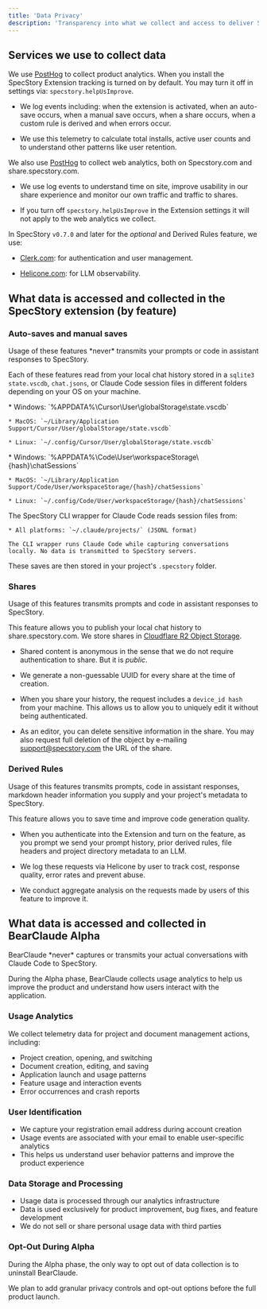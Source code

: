 ```yaml
---
title: 'Data Privacy'
description: 'Transparency into what we collect and access to deliver SpecStory'
---
```


## Services we use to collect data

We use [PostHog](https://posthog.com/) to collect product analytics. When you install the SpecStory Extension tracking is turned on by default. You may turn it off in settings via: `specstory.helpUsImprove`.

* We log events including: when the extension is activated, when an auto-save occurs, when a manual save occurs, when a share occurs, when a custom rule is derived and when errors occur.

* We use this telemetry to calculate total installs, active user counts and to understand other patterns like user retention.

We also use [PostHog](https://posthog.com/)  to collect web analytics, both on Specstory.com and share.specstory.com.

* We use log events to understand time on site, improve usability in our share experience and monitor our own traffic and traffic to shares.

* If you turn off `specstory.helpUsImprove` in the Extension settings it will not apply to the web analytics we collect.

In SpecStory `v0.7.0` and later for the *optional* and Derived Rules feature, we use:

* [Clerk.com](https://clerk.com/): for authentication and user management.

* [Helicone.com](https://www.helicone.ai/): for LLM observability.

## What data is accessed and collected in the SpecStory extension (by feature)

### Auto-saves and manual saves

<Check>
  Usage of these features *never* transmits your prompts or code in assistant responses to SpecStory.
</Check>

Each of these features read from your local chat history stored in a `sqlite3 state.vscdb`, `chat.jsons`, or Claude Code session files in different folders depending on your OS on your machine. 

<Tabs>
  <Tab title="Cursor">
    * Windows: `%APPDATA%\Cursor\User\globalStorage\state.vscdb`
    
    * MacOS: `~/Library/Application Support/Cursor/User/globalStorage/state.vscdb`
    
    * Linux: `~/.config/Cursor/User/globalStorage/state.vscdb`
  </Tab>
  <Tab title="VSCode">
    * Windows: `%APPDATA%\Code\User\workspaceStorage\{hash}\chatSessions`
    
    * MacOS: `~/Library/Application Support/Code/User/workspaceStorage/{hash}/chatSessions`
    
    * Linux: `~/.config/Code/User/workspaceStorage/{hash}/chatSessions`
  </Tab>
  <Tab title="Claude Code">
    The SpecStory CLI wrapper for Claude Code reads session files from:
    
    * All platforms: `~/.claude/projects/` (JSONL format)
    
    The CLI wrapper runs Claude Code while capturing conversations locally. No data is transmitted to SpecStory servers.
  </Tab>
</Tabs>

These saves are then stored in your project's `.specstory` folder.

### Shares

<Note>
  Usage of this features transmits prompts and code in assistant responses to SpecStory.
</Note>

This feature allows you to publish your local chat history to share.specstory.com. We store shares in [Cloudflare R2 Object Storage](https://www.cloudflare.com/developer-platform/products/r2/).

* Shared content is anonymous in the sense that we do not require authentication to share. But it is *public*.

* We generate a non-guessable UUID for every share at the time of creation.

* When you share your history, the request includes a `device_id hash` from your machine. This allows us to allow you to uniquely edit it without being authenticated.

* As an editor, you can delete sensitive information in the share. You may also request full deletion of the object by e-mailing [support@specstory.com](mailto:support@specstory.com) the URL of the share.

### Derived Rules

<Note>
  Usage of this features transmits prompts, code in assistant responses, markdown header information you supply and your project's metadata to SpecStory.
</Note>

This feature allows you to save time and improve code generation quality.

* When you authenticate into the Extension and turn on the feature, as you prompt we send your prompt history, prior derived rules, file headers and project directory metadata to an LLM.

* We log these requests via Helicone by user to track cost, response quality, error rates and prevent abuse.

* We conduct aggregate analysis on the requests made by users of this feature to improve it.

## What data is accessed and collected in BearClaude Alpha

<Check>
  BearClaude *never* captures or transmits your actual conversations with Claude Code to SpecStory.
</Check>

During the Alpha phase, BearClaude collects usage analytics to help us improve the product and understand how users interact with the application.

### Usage Analytics

We collect telemetry data for project and document management actions, including:

* Project creation, opening, and switching
* Document creation, editing, and saving  
* Application launch and usage patterns
* Feature usage and interaction events
* Error occurrences and crash reports

### User Identification

* We capture your registration email address during account creation
* Usage events are associated with your email to enable user-specific analytics
* This helps us understand user behavior patterns and improve the product experience

### Data Storage and Processing

* Usage data is processed through our analytics infrastructure
* Data is used exclusively for product improvement, bug fixes, and feature development
* We do not sell or share personal usage data with third parties

### Opt-Out During Alpha

<Note>
  During the Alpha phase, the only way to opt out of data collection is to uninstall BearClaude.
</Note>

We plan to add granular privacy controls and opt-out options before the full product launch.

